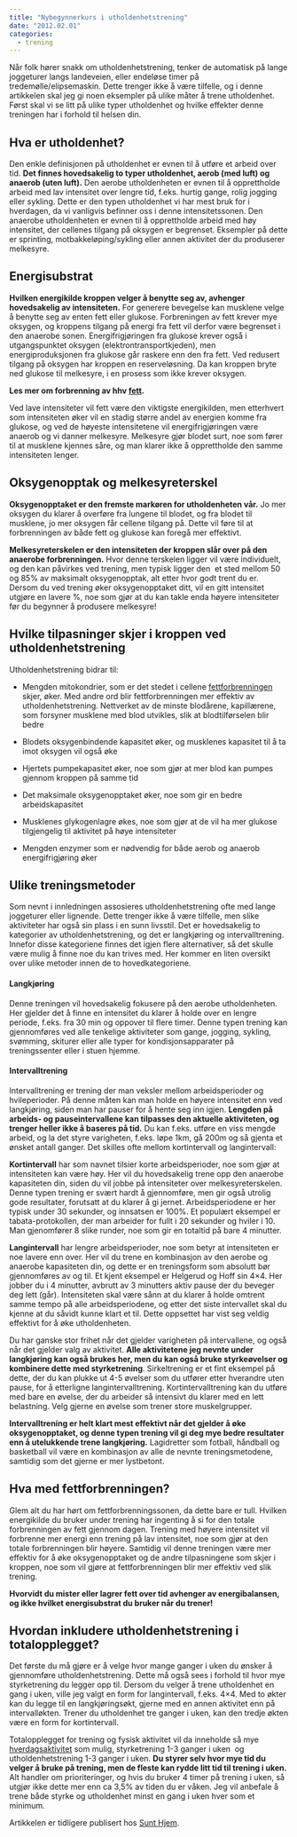 ```yaml
---
title: "Nybegynnerkurs i utholdenhetstrening"
date: "2012.02.01"
categories: 
  - trening
---
```


Når folk hører snakk om utholdenhetstrening, tenker de automatisk på lange joggeturer langs landeveien, eller endeløse timer på tredemølle/elipsemaskin. Dette trenger ikke å være tilfelle, og i denne artikkelen skal jeg gi noen eksempler på ulike måter å trene utholdenhet. Først skal vi se litt på ulike typer utholdenhet og hvilke effekter denne treningen har i forhold til helsen din.

## Hva er utholdenhet?

Den enkle definisjonen på utholdenhet er evnen til å utføre et arbeid over tid. **Det finnes hovedsakelig to typer utholdenhet, aerob (med luft) og anaerob (uten luft).** Den aerobe utholdenheten er evnen til å opprettholde arbeid med lav intensitet over lengre tid, f.eks. hurtig gange, rolig jogging eller sykling. Dette er den typen utholdenhet vi har mest bruk for i hverdagen, da vi vanligvis befinner oss i denne intensitetssonen. Den anaerobe utholdenheten er evnen til å opprettholde arbeid med høy intensitet, der cellenes tilgang på oksygen er begrenset. Eksempler på dette er sprinting, motbakkeløping/sykling eller annen aktivitet der du produserer melkesyre.

## Energisubstrat

**Hvilken energikilde kroppen velger å benytte seg av, avhenger hovedsakelig av intensiteten.** For generere bevegelse kan musklene velge å benytte seg av enten fett eller glukose. Forbreningen av fett krever mye oksygen, og kroppens tilgang på energi fra fett vil derfor være begrenset i den anaerobe sonen. Energifrigjøringen fra glukose krever også i utgangspunktet oksygen (elektrontransportkjeden), men energiproduksjonen fra glukose går raskere enn den fra fett. Ved redusert tilgang på oksygen har kroppen en reserveløsning. Da kan kroppen bryte ned glukose til melkesyre, i en prosess som ikke krever oksygen.

**Les mer om forbrenning av hhv [fett](brokenlink/fettmetabolismen/).**

Ved lave intensiteter vil fett være den viktigste energikilden, men etterhvert som intensiteten øker vil en stadig større andel av energien komme fra glukose, og ved de høyeste intensitetene vil energifrigjøringen være anaerob og vi danner melkesyre. Melkesyre gjør blodet surt, noe som fører til at musklene kjennes såre, og man klarer ikke å opprettholde den samme intensiteten lenger.

## Oksygenopptak og melkesyreterskel

**Oksygenopptaket er den fremste markøren for utholdenheten vår.** Jo mer oksygen du klarer å overføre fra lungene til blodet, og fra blodet til musklene, jo mer oksygen får cellene tilgang på. Dette vil føre til at forbrenningen av både fett og glukose kan foregå mer effektivt.

**Melkesyreterskelen er den intensiteten der kroppen slår over på den anaerobe forbrenningen.** Hvor denne terskelen ligger vil være individuelt, og den kan påvirkes ved trening, men typisk ligger den  et sted mellom 50 og 85% av maksimalt oksygenopptak, alt etter hvor godt trent du er. Dersom du ved trening øker oksygenopptaket ditt, vil en gitt intensitet utgjøre en lavere %, noe som gjør at du kan takle enda høyere intensiteter før du begynner å produsere melkesyre!

## Hvilke tilpasninger skjer i kroppen ved utholdenhetstrening

Utholdenhetstrening bidrar til:

-   Mengden mitokondrier, som er det stedet i cellene [fettforbrenningen](brokenlink/fettmetabolismen/) skjer, øker. Med andre ord blir fettforbrenningen mer effektiv av utholdenhetstrening. Nettverket av de minste blodårene, kapillærene, som forsyner musklene med blod utvikles, slik at blodtilførselen blir bedre

-   Blodets oksygenbindende kapasitet øker, og musklenes kapasitet til å ta imot oksygen vil også øke

-   Hjertets pumpekapasitet øker, noe som gjør at mer blod kan pumpes gjennom kroppen på samme tid

-   Det maksimale oksygenopptaket øker, noe som gir en bedre arbeidskapasitet

-   Musklenes glykogenlagre økes, noe som gjør at de vil ha mer glukose tilgjengelig til aktivitet på høye intensiteter

-   Mengden enzymer som er nødvendig for både aerob og anaerob energifrigjøring øker

## Ulike treningsmetoder

Som nevnt i innledningen assosieres utholdenhetstrening ofte med lange joggeturer eller lignende. Dette trenger ikke å være tilfelle, men slike aktiviteter har også sin plass i en sunn livsstil. Det er hovedsakelig to kategorier av utholdenhetstrening, og det er langkjøring og intervalltrening. Innefor disse kategoriene finnes det igjen flere alternativer, så det skulle være mulig å finne noe du kan trives med. Her kommer en liten oversikt over ulike metoder innen de to hovedkategoriene.

#### Langkjøring

Denne treningen vil hovedsakelig fokusere på den aerobe utholdenheten. Her gjelder det å finne en intensitet du klarer å holde over en lengre periode, f.eks. fra 30 min og oppover til flere timer. Denne typen trening kan gjennomføres ved alle tenkelige aktiviteter som gange, jogging, sykling, svømming, skiturer eller alle typer for kondisjonsapparater på treningssenter eller i stuen hjemme.

#### Intervalltrening

Intervalltrening er trening der man veksler mellom arbeidsperioder og hvileperioder. På denne måten kan man holde en høyere intensitet enn ved langkjøring, siden man har pauser for å hente seg inn igjen. **Lengden på arbeids- og pauseintervallene kan tilpasses den aktuelle aktiviteten, og trenger heller ikke å baseres på tid.** Du kan f.eks. utføre en viss mengde arbeid, og la det styre varigheten, f.eks. løpe 1km, gå 200m og så gjenta et ønsket antall ganger. Det skilles ofte mellom kortintervall og langintervall:

**Kortintervall** har som navnet tilsier korte arbeidsperioder, noe som gjør at intensiteten kan være høy. Her vil du hovedsakelig trene opp den anaerobe kapasiteten din, siden du vil jobbe på intensiteter over melkesyreterskelen. Denne typen trening er svært hardt å gjennomføre, men gir også utrolig gode resultater, forutsatt at du klarer å gi jernet. Arbeidsperiodene er her typisk under 30 sekunder, og innsatsen er 100%. Et populært eksempel er tabata-protokollen, der man arbeider for fullt i 20 sekunder og hviler i 10. Man gjenomfører 8 slike runder, noe som gir en totaltid på bare 4 minutter.

**Langintervall** har lengre arbeidsperioder, noe som betyr at intensiteten er noe lavere enn over. Her vil du trene en kombinasjon av den aerobe og anaerobe kapasiteten din, og dette er en treningsform som absolutt bør gjennomføres av og til. Et kjent eksempel er Helgerud og Hoff sin 4×4. Her jobber du i 4 minutter, avbrutt av 3 minutters aktiv pause der du beveger deg lett (går). Intensiteten skal være sånn at du klarer å holde omtrent samme tempo på alle arbeidsperiodene, og etter det siste intervallet skal du kjenne at du såvidt kunne klart et til. Dette oppsettet har vist seg veldig effektivt for å øke utholdenheten.

Du har ganske stor frihet når det gjelder varigheten på intervallene, og også når det gjelder valg av aktivitet. **Alle aktivitetene jeg nevnte under langkjøring kan også brukes her, men du kan også bruke styrkeøvelser og kombinere dette med styrketrening**. Sirkeltrening er et fint eksempel på dette, der du kan plukke ut 4-5 øvelser som du utfører etter hverandre uten pause, for å etterligne langintervalltrening. Kortintervalltrening kan du utføre med bare en øvelse, der du arbeider så intensivt du klarer med en lett belastning. Velg gjerne en øvelse som trener store muskelgrupper.

**Intervalltrening er helt klart mest effektivt når det gjelder å øke oksygenopptaket, og denne typen trening vil gi deg mye bedre resultater enn å utelukkende trene langkjøring.** Lagidretter som fotball, håndball og basketball vil være en kombinasjon av alle de nevnte treningsmetodene, samtidig som det gjerne er mer lystbetont.

## Hva med fettforbrenningen?

Glem alt du har hørt om fettforbrenningssonen, da dette bare er tull. Hvilken energikilde du bruker under trening har ingenting å si for den totale forbrenningen av fett gjennom dagen. Trening med høyere intensitet vil forbrenne mer energi enn trening på lav intensitet, noe som gjør at den totale forbrenningen blir høyere. Samtidig vil denne treningen være mer effektiv for å øke oksygenopptaket og de andre tilpasningene som skjer i kroppen, noe som vil gjøre at fettforbrenningen blir mer effektiv ved slik trening.

**Hvorvidt du mister eller lagrer fett over tid avhenger av energibalansen, og ikke hvilket energisubstrat du bruker når du trener!**

## Hvordan inkludere utholdenhetstrening i totalopplegget?

Det første du må gjøre er å velge hvor mange ganger i uken du ønsker å gjennomføre utholdenhetstrening. Dette må også sees i forhold til hvor mye styrketrening du legger opp til. Dersom du velger å trene utholdenhet en gang i uken, ville jeg valgt en form for langintervall, f.eks. 4×4. Med to økter kan du legge til en langkjøringsøkt, gjerne med en annen aktivitet enn på intervalløkten. Trener du utholdenhet tre ganger i uken, kan den tredje økten være en form for kortintervall.

Totalopplegget for trening og fysisk aktivitet vil da inneholde så mye [hverdagsaktivitet](brokenlink/aktivitetsniva-helse/) som mulig, styrketrening 1-3 ganger i uken  og utholdenhetstrening 1-3 ganger i uken. **Du styrer selv hvor mye tid du velger å bruke på trening, men de fleste kan rydde litt tid til trening i uken.** Alt handler om prioriteringer, og hvis du bruker 4 timer på trening i uken, så utgjør ikke dette mer enn ca 3,5% av tiden du er våken. Jeg vil anbefale å trene både styrke og utholdenhet minst en gang i uken hver som et minimum.

Artikkelen er tidligere publisert hos [Sunt Hjem](http://www.sunthjem.no).
